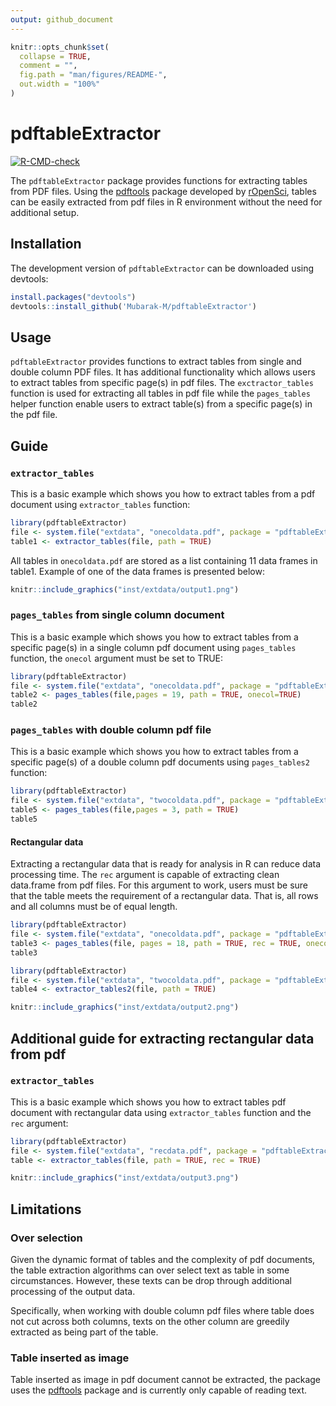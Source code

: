 ```yaml
---
output: github_document
---
```


```r
knitr::opts_chunk$set(
  collapse = TRUE,
  comment = "",
  fig.path = "man/figures/README-",
  out.width = "100%"
)
```

# pdftableExtractor

<!-- badges: start -->
[![R-CMD-check](https://github.com/Mubarak-M/pdftableExtractor/workflows/R-CMD-check/badge.svg)](https://github.com/Mubarak-M/pdftableExtractor/actions)
<!-- badges: end -->

The `pdftableExtractor` package provides functions for extracting tables from PDF
 files. Using the [pdftools](https://github.com/ropensci/pdftools)  package developed by [rOpenSci](https://ropensci.org/), tables can be easily extracted from pdf files in R 
 environment without the need for additional setup. 
 
 
## Installation
The development version of `pdftableExtractor` can be downloaded using devtools:

```r
install.packages("devtools")
devtools::install_github('Mubarak-M/pdftableExtractor')
```

## Usage
`pdftableExtractor` provides functions to extract tables from single and double column PDF files. It has additional functionality which allows users to
extract tables from specific page(s) in pdf files. The `exctractor_tables` function
is used for extracting all tables in pdf file while the `pages_tables` helper function
enable users to extract table(s) from a specific page(s) in the pdf file.

## Guide
### `extractor_tables`
This is a basic example which shows you how to extract tables from a pdf document
using `extractor_tables` function:

```r
library(pdftableExtractor)
file <- system.file("extdata", "onecoldata.pdf", package = "pdftableExtractor")
table1 <- extractor_tables(file, path = TRUE)
```

All tables in `onecoldata.pdf` are stored as a list containing 11 data frames 
in table1.
Example of one of the data frames is presented below:


```r
knitr::include_graphics("inst/extdata/output1.png")
```

### `pages_tables` from single column document
This is a basic example which shows you how to extract tables from a specific 
page(s) in a single column pdf document using `pages_tables` function, the `onecol`
argument must be set to TRUE:

```r
library(pdftableExtractor)
file <- system.file("extdata", "onecoldata.pdf", package = "pdftableExtractor")
table2 <- pages_tables(file,pages = 19, path = TRUE, onecol=TRUE)
table2
```


### `pages_tables` with double column pdf file
This is a basic example which shows you how to extract tables from a specific 
page(s) of a double column pdf documents using `pages_tables2` function:

```r
library(pdftableExtractor)
file <- system.file("extdata", "twocoldata.pdf", package = "pdftableExtractor")
table5 <- pages_tables(file,pages = 3, path = TRUE)
table5
```
#### Rectangular data
Extracting a rectangular data that is ready for analysis in R can 
reduce data processing time. The `rec` argument is capable of extracting clean
data.frame from pdf files. For this argument to work, users must be sure that the
table meets the requirement of a rectangular data. That is, all rows 
and all columns must be of equal length.

```r
library(pdftableExtractor)
file <- system.file("extdata", "onecoldata.pdf", package = "pdftableExtractor")
table3 <- pages_tables(file, pages = 18, path = TRUE, rec = TRUE, onecol = TRUE)
table3
```

<!-- ## Usage guide for double column document -->
<!-- ### `extractor_tables2` -->
<!--  This is a basic example which shows you how to extract tables from double column -->
<!--  pdf documents using `extractor_tables2` function: -->

```r
library(pdftableExtractor)
file <- system.file("extdata", "twocoldata.pdf", package = "pdftableExtractor")
table4 <- extractor_tables2(file, path = TRUE)
```

 <!-- All tables in `twocoldata.pdf` are stored as a list containing 4 data frames  -->
 <!-- in table4. -->

 <!-- Example of one of the data frames is presented below: -->


```r
knitr::include_graphics("inst/extdata/output2.png")
```


## Additional guide for extracting rectangular data from pdf
### `extractor_tables`
This is a basic example which shows you how to extract tables pdf document with
rectangular data using `extractor_tables` function and the `rec` argument:

```r
library(pdftableExtractor)
file <- system.file("extdata", "recdata.pdf", package = "pdftableExtractor")
table <- extractor_tables(file, path = TRUE, rec = TRUE)
```


```r
knitr::include_graphics("inst/extdata/output3.png")
```



## Limitations

### Over selection
Given the dynamic format of tables and the complexity of pdf documents, the table 
extraction algorithms can over select text as table in some circumstances.
However, these texts can be drop through additional processing of the output data.

Specifically, when working with double column pdf files where table does not cut 
across both columns, texts on the other column are greedily extracted as being part
of the table.

### Table inserted as image
Table inserted as image in pdf document cannot be extracted, the package uses the [pdftools](https://github.com/ropensci/pdftools) package and is currently only 
capable of reading text.


